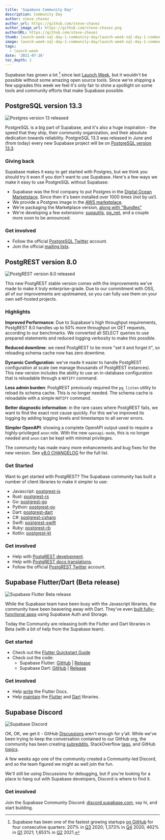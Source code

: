 ```yaml
---
title: 'Supabase Community Day'
description: Community Day
author: steve_chavez
author_url: https://github.com/steve-chavez
author_image_url: https://github.com/steve-chavez.png
authorURL: https://github.com/steve-chavez
thumb: launch-week-sql-day-1-community-day/launch-week-sql-day-1-community-day-thumb.jpg
image: launch-week-sql-day-1-community-day/launch-week-sql-day-1-community-day-og.jpg
tags:
  - launch-week
date: '2021-07-26'
toc_depth: 2
---
```


Supabase has grown a lot [^1] since last [Launch Week](/blog/launch-week),
but it wouldn't be possible without some amazing open source tools.
Since we're shipping a few upgrades this week we feel it's only fair
to shine a spotlight on some tools and community efforts that make Supabase possible.

## PostgreSQL version 13.3

![Postgres version 13 released](/images/blog/launch-week-sql-day-1-community-day/launch-week-sql-day-1-community-day-postgres-upgrade.jpg)

PostgreSQL is a big part of Supabase, and it's also a huge inspiration - the speed that they ship, their community organization,
and their absolute dedication towards reliability. PostgreSQL 13.3 was released in June and (from today) every new Supabase project will
be on [PostgreSQL version 13.3](/blog/supabase-postgres-13).

### Giving back

Supabase makes it easy to get started with Postgres, but we think you should try it even if you don't want to use Supabase. Here's a
few ways we make it easy to use PostgreSQL without Supabase:

- Supabase was the first company to put Postgres in the [Digital Ocean Marketplace](https://marketplace.digitalocean.com/apps/supabase-postgres).
  Since then it's been installed over 1000 times (not by us!).
- We provide a Postgres image in the [AWS marketplace](https://aws.amazon.com/marketplace/pp/prodview-lk2pfa5nafecg).
- We're packaging the Marketplace version, [along with "Bundles"](/blog/supabase-postgres-13#postgresql-bundles)
- We're developing a few extensions: [supautils](https://github.com/supabase/supautils), [pg_net](https://github.com/supabase/pg_net), and a couple more soon to be announced.

### Get involved

- Follow the official [PostgreSQL Twitter](https://twitter.com/PostgreSQL) account.
- Join the official [mailing lists](https://www.postgresql.org/community/).

## PostgREST version 8.0

![PostgREST version 8.0 released](/images/blog/launch-week-sql-day-1-community-day/launch-week-sql-day-1-community-day-postgrest.jpg)

This new PostgREST stable version comes with the improvements we've made to make it truly enterprise-grade. Due to our commitment with OSS,
all of our improvements are upstreamed, so you can fully use them on your own self-hosted projects.

### Highlights

**Improved Performance**: Due to Supabase's high throughput requirements, PostgREST 8.0 handles up to 50% more throughput on
GET requests, according to our benchmarks. We converted all SELECT queries to use prepared statements and reduced logging
verbosity to make this possible.

**Reduced downtime**: we need PostgREST to be more "set it and forget it", so reloading schema cache now has zero downtime.

**Dynamic Configuration**: we've made it easier to handle PostgREST configuration at scale (we manage thousands of PostgREST instances).
This new version includes the ability to use an in-database configuration that is reloadable through a `NOTIFY` command.

**Less admin burden**: PostgREST previously required the `pg_listen` utility to reload its schema cache. This is no longer needed.
The schema cache is reloadable with a simple `NOTIFY` command.

**Better diagnostic information**: in the rare cases where PostgREST fails, we want to find the exact root cause quickly.
For this we've improved its logging by adding logging levels and timestamps to all server errors.

**Simpler OpenAPI**: showing a complete OpenAPI output used to require a highly-privileged `anon` role. With the new `openapi-mode`,
this is no longer needed and `anon` can be kept with minimal privileges.

The community has made many more enhancements and bug fixes for the new version. See
[v8.0 CHANGELOG](https://github.com/PostgREST/postgrest/releases/tag/v8.0.0) for the full list.

### Get Started

Want to get started with PostgREST? The Supabase community has built a number of client libraries to make it simpler to use:

- Javascript: [postgrest-js](https://github.com/supabase/postgrest-js)
- Rust: [postgrest-rs](https://github.com/supabase/postgrest-rs)
- Go: [postgrest-go](https://github.com/supabase/postgrest-go)
- Python: [postgrest-py](https://github.com/supabase/postgrest-py)
- Dart: [postgrest-dart](https://github.com/supabase/postgrest-dart)
- C#: [postgrest-csharp](https://github.com/supabase/postgrest-csharp)
- Swift: [postgrest-swift](https://github.com/supabase/postgrest-swift)
- Ruby: [postgrest-rb](https://github.com/supabase/postgrest-rb)
- Kotlin: [postgrest-kt](https://github.com/supabase/postgrest-kt)

### Get involved

- Help with [PostgREST development](https://github.com/PostgREST/postgrest/blob/main/.github/CONTRIBUTING.md).
- Help with [PostgREST docs translations](https://github.com/PostgREST/postgrest-docs/issues/393).
- Follow the official [PostgREST Twitter](https://twitter.com/postgrest_org) account.

## Supabase Flutter/Dart (Beta release)

![Supabase Flutter Beta release](/images/blog/launch-week-sql-day-1-community-day/launch-week-sql-day-1-community-day-flutter-library.jpg)

While the Supabase team have been busy with the Javascript libraries, the community have been beavering away with Dart. They've even
[built fully-functional apps](https://www.producthunt.com/posts/spot-2d300f54-7a0a-4dbf-aee2-4a75311217cc) using Supabase Auth and Storage.

Today the Community are releasing both the Flutter and Dart libraries in Beta (with a bit of help from the Supabase team).

### Get started

- Check out the [Flutter Quickstart Guide](/docs/guides/with-flutter)
- Check out the code:
  - Supabase Flutter: [GitHub](https://github.com/supabase/supabase-flutter/) | [Release](https://pub.dev/packages/supabase_flutter)
  - Supabase Dart: [GitHub](https://github.com/supabase/supabase-dart/) | [Release](https://pub.dev/packages/supabase)

### Get involved

- Help [write](/docs/handbook/supasquad#author) the Flutter Docs.
- Help [maintain](/docs/handbook/supasquad#maintainer) the [Flutter](https://github.com/supabase/supabase-flutter/)
  and [Dart](https://github.com/supabase/supabase-dart/) libraries.

## Supabase Discord

![Supabase Discord](/images/blog/launch-week-sql-day-1-community-day/launch-week-sql-day-1-community-day-discord-server.jpg)

OK, OK, we get it - GitHub [Discussions](https://github.com/supabase/supabase/discussions) aren't enough for y'all. While we've been trying
to keep the conversation contained to our GitHub org, the community has been creating [subreddits](https://www.reddit.com/r/Supabase/),
StackOverflow [tags](https://stackoverflow.com/questions/tagged/supabase), and GitHub [topics](https://github.com/topics/supabase).

A few weeks ago one of the community created a Community-led Discord, and so the team figured we might as well join the fun.

We'll still be using Discussions for debugging, but if you're looking for a place to hang out with Supabase developers, Discord is where to find it.

### Get involved

Join the Supabase Community Discord: [discord.supabase.com](http://discord.supabase.com), say hi, and start building.

[^1]:
    Supabase has been one of the fastest growing startups [on GitHub](https://github.com/supabase/supabase) for four consecutive quarters:
    207% in [Q3](https://runacap.com/ross-index/q3-2020/) 2020; 1,373% in [Q4](https://runacap.com/ross-index/q4-2020/) 2020;
    462% in [Q1](https://runacap.com/ross-index/q1-2021/) 2021; 1,653% in [Q2](https://runacap.com/ross-index/q2-2021/) 2021.
